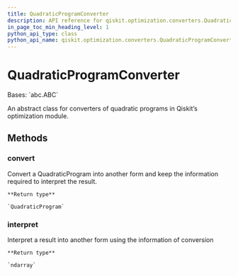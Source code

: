 ```yaml
---
title: QuadraticProgramConverter
description: API reference for qiskit.optimization.converters.QuadraticProgramConverter
in_page_toc_min_heading_level: 1
python_api_type: class
python_api_name: qiskit.optimization.converters.QuadraticProgramConverter
---
```


# QuadraticProgramConverter

<Class id="qiskit.optimization.converters.QuadraticProgramConverter" isDedicatedPage={true} github="https://github.com/qiskit-community/qiskit-aqua/tree/stable/0.9/qiskit/optimization/converters/quadratic_program_converter.py" signature="QuadraticProgramConverter" modifiers="class">
  Bases: `abc.ABC`

  An abstract class for converters of quadratic programs in Qiskit’s optimization module.

  ## Methods

  ### convert

  <Function id="qiskit.optimization.converters.QuadraticProgramConverter.convert" signature="QuadraticProgramConverter.convert(problem)" modifiers="abstract">
    Convert a QuadraticProgram into another form and keep the information required to interpret the result.

    **Return type**

    `QuadraticProgram`
  </Function>

  ### interpret

  <Function id="qiskit.optimization.converters.QuadraticProgramConverter.interpret" signature="QuadraticProgramConverter.interpret(x)" modifiers="abstract">
    Interpret a result into another form using the information of conversion

    **Return type**

    `ndarray`
  </Function>
</Class>

